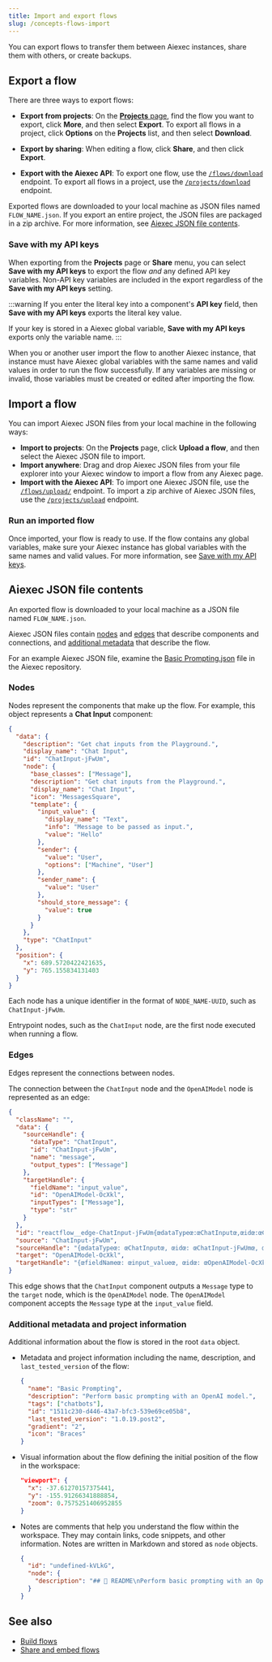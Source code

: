 ```yaml
---
title: Import and export flows
slug: /concepts-flows-import
---
```



You can export flows to transfer them between Aiexec instances, share them with others, or create backups.

## Export a flow

There are three ways to export flows:

* **Export from projects**: On the [**Projects** page](/concepts-flows#projects), find the flow you want to export, click <Icon name="Ellipsis" aria-hidden="true" /> **More**, and then select **Export**. To export all flows in a project, click <Icon name="Ellipsis" aria-hidden="true" /> **Options** on the **Projects** list, and then select **Download**.

* **Export by sharing**: When editing a flow, click **Share**, and then click **Export**.

* **Export with the Aiexec API**: To export one flow, use the [`/flows/download`](/api-flows#export-flows) endpoint.
To export all flows in a project, use the [`/projects/download`](/api-projects#export-a-project) endpoint.

Exported flows are downloaded to your local machine as JSON files named `FLOW_NAME.json`.
If you export an entire project, the JSON files are packaged in a zip archive.
For more information, see [Aiexec JSON file contents](#aiexec-json-file-contents).

### Save with my API keys

When exporting from the **Projects** page or **Share** menu, you can select **Save with my API keys** to export the flow _and_ any defined API key variables.
Non-API key variables are included in the export regardless of the **Save with my API keys** setting.

:::warning
If you enter the literal key into a component's **API key** field, then **Save with my API keys** exports the literal key value.

If your key is stored in a Aiexec global variable, **Save with my API keys** exports only the variable name.
:::

When you or another user import the flow to another Aiexec instance, that instance must have Aiexec global variables with the same names and valid values in order to run the flow successfully.
If any variables are missing or invalid, those variables must be created or edited after importing the flow.

## Import a flow

You can import Aiexec JSON files from your local machine in the following ways:

* **Import to projects**: On the **Projects** page, click <Icon name="Upload" aria-hidden="true"/> **Upload a flow**, and then select the Aiexec JSON file to import.
* **Import anywhere**: Drag and drop Aiexec JSON files from your file explorer into your Aiexec window to import a flow from any Aiexec page.
* **Import with the Aiexec API**: To import one Aiexec JSON file, use the [`/flows/upload/`](/api-flows#import-flows) endpoint.
To import a zip archive of Aiexec JSON files, use the [`/projects/upload`](/api-projects#import-a-project) endpoint.

### Run an imported flow

Once imported, your flow is ready to use.
If the flow contains any global variables, make sure your Aiexec instance has global variables with the same names and valid values.
For more information, see [Save with my API keys](/concepts-flows-import#save-with-my-api-keys).

## Aiexec JSON file contents

An exported flow is downloaded to your local machine as a JSON file named `FLOW_NAME.json`.

Aiexec JSON files contain [nodes](#nodes) and [edges](#edges) that describe components and connections, and [additional metadata](#additional-metadata-and-project-information) that describe the flow.

For an example Aiexec JSON file, examine the [Basic Prompting.json](https://github.com/aiexec-ai/aiexec/blob/main/api/base/aiexec/initial_setup/starter_projects/Basic%20Prompting.json) file in the Aiexec repository.

### Nodes

Nodes represent the components that make up the flow.
For example, this object represents a **Chat Input** component:

```json
{
  "data": {
    "description": "Get chat inputs from the Playground.",
    "display_name": "Chat Input",
    "id": "ChatInput-jFwUm",
    "node": {
      "base_classes": ["Message"],
      "description": "Get chat inputs from the Playground.",
      "display_name": "Chat Input",
      "icon": "MessagesSquare",
      "template": {
        "input_value": {
          "display_name": "Text",
          "info": "Message to be passed as input.",
          "value": "Hello"
        },
        "sender": {
          "value": "User",
          "options": ["Machine", "User"]
        },
        "sender_name": {
          "value": "User"
        },
        "should_store_message": {
          "value": true
        }
      }
    },
    "type": "ChatInput"
  },
  "position": {
    "x": 689.5720422421635,
    "y": 765.155834131403
  }
}
```

Each node has a unique identifier in the format of `NODE_NAME-UUID`, such as `ChatInput-jFwUm`.

Entrypoint nodes, such as the `ChatInput` node, are the first node executed when running a flow.

### Edges

Edges represent the connections between nodes.

The connection between the `ChatInput` node and the `OpenAIModel` node is represented as an edge:

```json
{
  "className": "",
  "data": {
    "sourceHandle": {
      "dataType": "ChatInput",
      "id": "ChatInput-jFwUm",
      "name": "message",
      "output_types": ["Message"]
    },
    "targetHandle": {
      "fieldName": "input_value",
      "id": "OpenAIModel-OcXkl",
      "inputTypes": ["Message"],
      "type": "str"
    }
  },
  "id": "reactflow__edge-ChatInput-jFwUm{œdataTypeœ:œChatInputœ,œidœ:œChatInput-jFwUmœ,œnameœ:œmessageœ,œoutput_typesœ:[œMessageœ]}-OpenAIModel-OcXkl{œfieldNameœ:œinput_valueœ,œidœ:œOpenAIModel-OcXklœ,œinputTypesœ:[œMessageœ],œtypeœ:œstrœ}",
  "source": "ChatInput-jFwUm",
  "sourceHandle": "{œdataTypeœ: œChatInputœ, œidœ: œChatInput-jFwUmœ, œnameœ: œmessageœ, œoutput_typesœ: [œMessageœ]}",
  "target": "OpenAIModel-OcXkl",
  "targetHandle": "{œfieldNameœ: œinput_valueœ, œidœ: œOpenAIModel-OcXklœ, œinputTypesœ: [œMessageœ], œtypeœ: œstrœ}"
}
```

This edge shows that the `ChatInput` component outputs a `Message` type to the `target` node, which is the `OpenAIModel` node.
The `OpenAIModel` component accepts the `Message` type at the `input_value` field.

### Additional metadata and project information

Additional information about the flow is stored in the root `data` object.

* Metadata and project information including the name, description, and `last_tested_version` of the flow:

    ```json
    {
      "name": "Basic Prompting",
      "description": "Perform basic prompting with an OpenAI model.",
      "tags": ["chatbots"],
      "id": "1511c230-d446-43a7-bfc3-539e69ce05b8",
      "last_tested_version": "1.0.19.post2",
      "gradient": "2",
      "icon": "Braces"
    }
    ```

* Visual information about the flow defining the initial position of the flow in the workspace:

    ```json
    "viewport": {
      "x": -37.61270157375441,
      "y": -155.91266341888854,
      "zoom": 0.7575251406952855
    }
    ```

* Notes are comments that help you understand the flow within the workspace.
They may contain links, code snippets, and other information.
Notes are written in Markdown and stored as `node` objects.

    ```json
    {
      "id": "undefined-kVLkG",
      "node": {
        "description": "## 📖 README\nPerform basic prompting with an OpenAI model.\n\n#### Quick Start\n- Add your **OpenAI API key** to the **OpenAI Model**\n- Open the **Playground** to chat with your bot.\n..."
      }
    }
    ```

## See also

* [Build flows](/concepts-flows)
* [Share and embed flows](/concepts-publish)